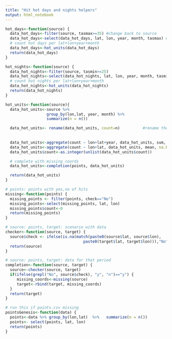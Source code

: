```yaml
---
title: "Hit hot days and nights helpers"
output: html_notebook
---
```


```r
hot_days<-function(source) {
  data_hot_days<-filter(source, tasmax>=35) #change back to source
  data_hot_days<-select(data_hot_days, lat, lon, year, month, tasmax) #get rid of irrelevant columns
  # count hot days per lat+lon+year+month
  data_hot_days<-hot_units(data_hot_days)
  return(data_hot_days)
}

hot_nights<-function(source) {
  data_hot_nights<-filter(source, tasmin>=25) 
  data_hot_nights<-select(data_hot_nights, lat, lon, year, month, tasmin)
  # count hot nights per lat+lon+year+month
  data_hot_nights<-hot_units(data_hot_nights)  
  return(data_hot_nights)
}

hot_units<-function(source){
  data_hot_units<-source %>% 
                  group_by(lon,lat, year, month) %>% 
                  summarize(n = n())

  data_hot_units<- rename(data_hot_units, count=n)          #rename the column to "count"
  
  
  data_hot_units<-aggregate(count ~ lon+lat+year, data_hot_units, sum, na.RM=TRUE)  # sums for each year
  data_hot_units<-aggregate(count ~ lon+lat, data_hot_units, mean, na.RM=TRUE)      # mean across years
  data_hot_units$count<-as.integer(unlist(data_hot_units$count))                    # convert double to int

  # complete with missing coords
  data_hot_units<-completion(points, data_hot_units)

  return(data_hot_units)
}

# points: points with yes,no of hits
missing<-function(points) {
  missing_points <- filter(points, check=="No") 
  missing_points<-select(missing_points, lat, lon)
  missing_points$count<-0
  return(missing_points)
}

# source: points, target: scenario with data
checker<-function(source, target) {
  source$check <- ifelse(is.na(match(paste0(source$lat, source$lon),  
                                  paste0(target$lat, target$lon))),"No", "Yes")
  return(source)
}

# source: points, target: data for that period
completion<-function(source, target) { 
  source<-checker(source, target)
  if(ifelse(grepl("No", source$check), "y", "n")=="y") {
     missing_coords<-missing(source)
     target<-rbind(target, missing_coords)    
  }
  return(target)
}

# run this if points.csv missing
pointsGenesis<-function(data) {
  points<-data %>% group_by(lon,lat)  %>%   summarize(n = n())
  points<- select(points, lat, lon)
  return(points)
}
```